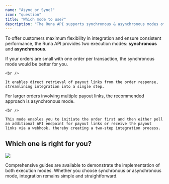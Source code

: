 ```yaml
---
name: "Async or Sync?"
icon: "question"
title: "Which mode to use?"
description: "The Runa API supports synchronous & asynchronous modes of ordering. Which is the right mode depends on your use case."
---
```


To offer customers maximum flexibility in integration and ensure consistent performance, the Runa API provides two execution modes: **synchronous** and **asynchronous**.

<CardGroup cols="2">
  <Card title="Synchronous" icon="arrow-right-arrow-left" href="sync">
    If your orders are small with one order per transaction, the synchronous mode would be better for you.

    <br />

    It enables direct retrieval of payout links from the order response, streamlining integration into a single step.
  </Card>
  <Card title="Asynchronous" icon="rotate" href="async">
    For larger orders involving multiple payout links, the recommended approach is asynchronous mode.

    <br />

    This mode enables you to initiate the order first and then either poll an additional API endpoint for payout links or receive the payout links via a webhook, thereby creating a two-step integration process.
  </Card>
</CardGroup>

## Which one is right for you?

![](https://files.readme.io/0eca506-image.png)

Comprehensive guides are available to demonstrate the implementation of both execution modes. Whether you choose synchronous or asynchronous mode, integration remains simple and straightforward.